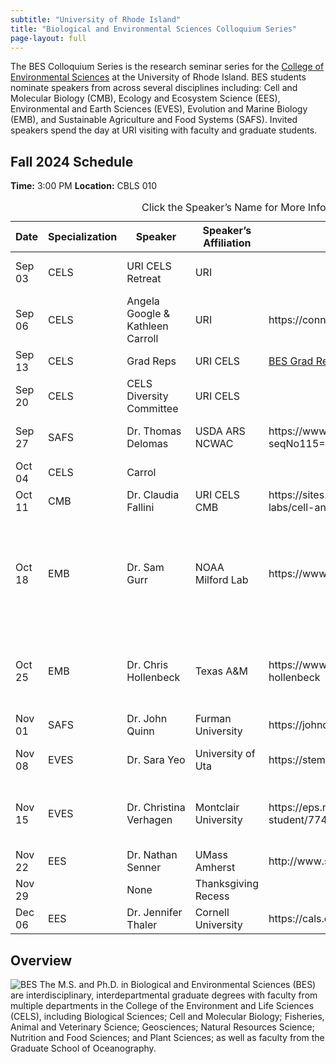 ```yaml
---
subtitle: "University of Rhode Island"
title: "Biological and Environmental Sciences Colloquium Series"
page-layout: full
---
```


The BES Colloquium Series is the research seminar series for the [College of Environmental Sciences](https://web.uri.edu/cels/) at the University of Rhode Island.  BES students nominate speakers from across several disciplines including: Cell and Molecular Biology (CMB), Ecology and Ecosystem Science (EES), Environmental and Earth Sciences (EVES), Evolution and Marine Biology (EMB), and Sustainable Agriculture and Food Systems (SAFS).  Invited speakers spend the day at URI visiting with faculty and graduate students.

## Fall 2024 Schedule

**Time:** 3:00 PM
**Location:** CBLS 010

| Date  | Specialization | Speaker                  | Speaker's Affiliation      | Speaker's Website                        | Talk Title                   | Host |
|-------|----------------|--------------------------|----------------------------|------------------------------------------|------------------------------|------|
| Sep 03| CELS           | URI CELS Retreat         | URI                        |                                          | URI CELS Annual Grad Program Retreat |     |
| Sep 06| CELS           | Angela Google & Kathleen Carroll | URI                | https://connectivityandconservation.com/ | Preparing for Graduate School |      |
| Sep 13| CELS           | Grad Reps                | URI CELS                   | [BES Grad Reps](https://web.uri.edu/cels/academics/bes/) | Introductions|      |
| Sep 20| CELS           | CELS Diversity Committee | URI CELS                   |                                          |                              |      |
| Sep 27| SAFS           | Dr. Thomas Delomas       | USDA ARS NCWAC             | https://www.ars.usda.gov/research/publications/publication/?seqNo115=396340 |  Breeding a better oyster in the genomic era | Marta Gomez-Chiarri |
| Oct 04| CELS           | Carrol                   |                            |                                          |  Career Panel                |      |
| Oct 11| CMB            | Dr. Claudia Fallini      | URI CELS CMB               | https://sites.google.com/view/cblsresearch/cels-research-labs/cell-and-molecular-biology/claudia-fallini-lab |                              |      |
| Oct 18| EMB            | Dr. Sam Gurr             | NOAA Milford Lab           | https://www.fisheries.noaa.gov/contact/sam-gurr-phd | Using multigenerational studies to estimate adaptive potential to rapidly changing environmental conditions | Amy Zyck |
| Oct 25| EMB            | Dr. Chris Hollenbeck     | Texas A&M                  | https://www.marinegenomicslab.tamucc.edu/christopher-hollenbeck | Use of genomics for aquaculture and management of C. virginica in Texas | Jacob Green |
| Nov 01| SAFS           | Dr. John Quinn           | Furman University          | https://johnquinniv.wixsite.com/johnquinniv |                           | Calla Pederson  |
| Nov 08| EVES           | Dr. Sara Yeo             | University of Uta          | https://stemap.org/                      |  The Science of (Funny) Science Communication    | Amirali Momeni |
| Nov 15| EVES           | Dr. Christina Verhagen   | Montclair University       | https://eps.rutgers.edu/people/graduate-students/graduate-student/774-christina-verhagen     | Exploring Unique Hydrothermal Environments for Tracers of Ancient Life | Roger Hart |
| Nov 22| EES            | Dr. Nathan Senner        | UMass Amherst              | http://www.sennerlab.com/                |                              |      |
| Nov 29|                |      None                |     Thanksgiving Recess    |                                          |        Classes do not meet   |      |
| Dec 06| EES            | Dr. Jennifer Thaler      | Cornell University         | https://cals.cornell.edu/jennifer-s-thaler |                              | Katie Overstrum |


: Click the Speaker's Name for More Info {.striped .hover tbl-colwidths="[10,10,15,10,40,15]"}


## Overview
![BES](https://raw.githubusercontent.com/MarineEvoEcoLab/BES-Colloquium/main/content/IMG/BES_Logo.png)
The M.S. and Ph.D. in Biological and Environmental Sciences (BES) are interdisciplinary, interdepartmental graduate degrees with faculty from multiple departments in the College of the Environment and Life Sciences (CELS), including Biological Sciences; Cell and Molecular Biology; Fisheries, Animal and Veterinary Science; Geosciences; Natural Resources Science; Nutrition and Food Sciences; and Plant Sciences; as well as faculty from the Graduate School of Oceanography.

